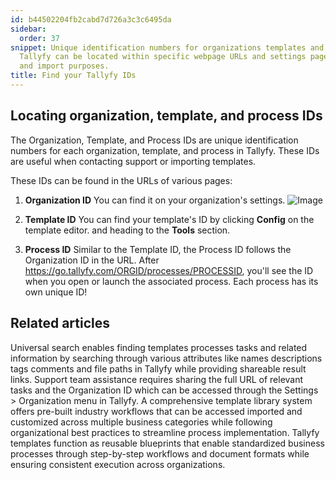 ```yaml
---
id: b44502204fb2cabd7d726a3c3c6495da
sidebar:
  order: 37
snippet: Unique identification numbers for organizations templates and processes in
  Tallyfy can be located within specific webpage URLs and settings pages for support
  and import purposes.
title: Find your Tallyfy IDs
---
```


## Locating organization, template, and process IDs

The Organization, Template, and Process IDs are unique identification numbers for each organization, template, and process in Tallyfy. These IDs are useful when contacting support or importing templates.

These IDs can be found in the URLs of various pages:

1. **Organization ID**
You can find it on your organization's settings.
![Image](https://screenshots.tallyfy.com/tallyfy%2Fpro%2Fdesktop-light-show-org-id.png)

2. **Template ID**
You can find your template's ID by clicking **Config** on the template editor. and heading to the **Tools** section.


3. **Process ID**
Similar to the Template ID, the Process ID follows the Organization ID in the URL. After https://go.tallyfy.com/ORGID/processes/PROCESSID, you'll see the ID when you open or launch the associated process. Each process has its own unique ID!


## Related articles
<CardGrid>
<LinkTitleCard header="<b>Miscellaneous > Universal search</b>" href="/products/pro/miscellaneous/how-to-use-tallyfys-universal-search-function/" > Universal search enables finding templates processes tasks and related information by searching through various attributes like names descriptions tags comments and file paths in Tallyfy while providing shareable result links. </LinkTitleCard>
<LinkTitleCard header="<b>Support > Provide necessary info to Tallyfy's support team</b>" href="/products/pro/miscellaneous/support/how-to-provide-necessary-info-to-tallyfy-support/" > Support team assistance requires sharing the full URL of relevant tasks and the Organization ID which can be accessed through the Settings > Organization menu in Tallyfy. </LinkTitleCard>
<LinkTitleCard header="<b>Templates > Sample Templates</b>" href="/products/pro/documenting/templates/how-can-i-access-tallyfys-sample-templates/" > A comprehensive template library system offers pre-built industry workflows that can be accessed imported and customized across multiple business categories while following organizational best practices to streamline process implementation. </LinkTitleCard>
<LinkTitleCard header="<b>Documenting > Templates</b>" href="/products/pro/documenting/templates/" > Tallyfy templates function as reusable blueprints that enable standardized business processes through step-by-step workflows and document formats while ensuring consistent execution across organizations. </LinkTitleCard>
</CardGrid>
